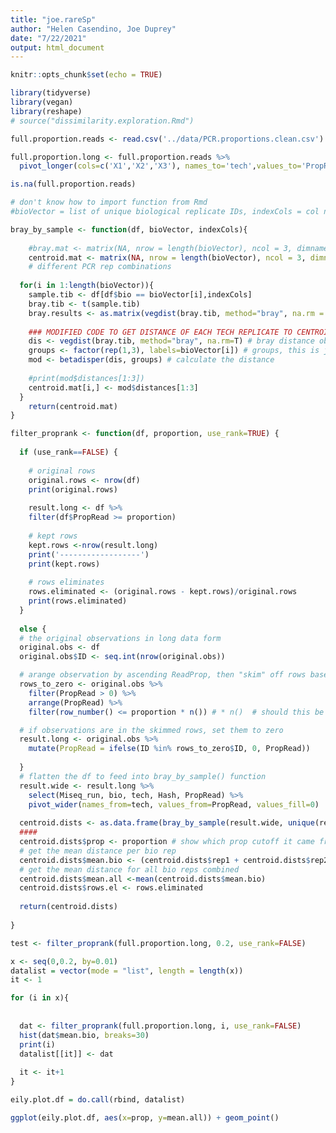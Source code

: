 ```yaml
---
title: "joe.rareSp"
author: "Helen Casendino, Joe Duprey"
date: "7/22/2021"
output: html_document
---
```


```r
knitr::opts_chunk$set(echo = TRUE)

library(tidyverse)
library(vegan)
library(reshape)
# source("dissimilarity.exploration.Rmd")
```


```r
full.proportion.reads <- read.csv('../data/PCR.proportions.clean.csv')
```

```r
full.proportion.long <- full.proportion.reads %>%
  pivot_longer(cols=c('X1','X2','X3'), names_to='tech',values_to='PropRead')
```

```r
is.na(full.proportion.reads)
```

```r
# don't know how to import function from Rmd
#bioVector = list of unique biological replicate IDs, indexCols = col numbers of eDNA proportion values (by PCR #). df needs to have 3 columns corresponding to eDNA proportions of different PCR runs

bray_by_sample <- function(df, bioVector, indexCols){  
  
    #bray.mat <- matrix(NA, nrow = length(bioVector), ncol = 3, dimnames = list(bioVector, c(1.2,2.3,1.3)))
    centroid.mat <- matrix(NA, nrow = length(bioVector), ncol = 3, dimnames = list(bioVector, c('rep1','rep2','rep3')))
    # different PCR rep combinations
  
  for(i in 1:length(bioVector)){
    sample.tib <- df[df$bio == bioVector[i],indexCols]
    bray.tib <- t(sample.tib)
    bray.results <- as.matrix(vegdist(bray.tib, method="bray", na.rm = T))
    
    ### MODIFIED CODE TO GET DISTANCE OF EACH TECH REPLICATE TO CENTROID **needs review**
    dis <- vegdist(bray.tib, method="bray", na.rm=T) # bray distance object
    groups <- factor(rep(1,3), labels=bioVector[i]) # groups, this is just vector of 3 with the bio's name?
    mod <- betadisper(dis, groups) # calculate the distance 
    
    #print(mod$distances[1:3])
    centroid.mat[i,] <- mod$distances[1:3]
  }
    return(centroid.mat)
}

```

```r

filter_proprank <- function(df, proportion, use_rank=TRUE) {
   
  if (use_rank==FALSE) {
    
    # original rows
    original.rows <- nrow(df)
    print(original.rows)
    
    result.long <- df %>%
    filter(df$PropRead >= proportion) 
    
    # kept rows 
    kept.rows <-nrow(result.long)
    print('------------------')
    print(kept.rows)
    
    # rows eliminates
    rows.eliminated <- (original.rows - kept.rows)/original.rows
    print(rows.eliminated)
  } 
  
  else {
  # the original observations in long data form
  original.obs <- df
  original.obs$ID <- seq.int(nrow(original.obs))

  # arange observation by ascending ReadProp, then "skim" off rows based on given prop
  rows_to_zero <- original.obs %>%
    filter(PropRead > 0) %>%
    arrange(PropRead) %>%
    filter(row_number() <= proportion * n()) # * n()  # should this be great or less than *******

  # if observations are in the skimmed rows, set them to zero
  result.long <- original.obs %>%
    mutate(PropRead = ifelse(ID %in% rows_to_zero$ID, 0, PropRead))
  
  }
  # flatten the df to feed into bray_by_sample() function 
  result.wide <- result.long %>%
    select(Miseq_run, bio, tech, Hash, PropRead) %>%
    pivot_wider(names_from=tech, values_from=PropRead, values_fill=0) 
  
  centroid.dists <- as.data.frame(bray_by_sample(result.wide, unique(result.wide$bio), c(4:6)))
  ####
  centroid.dists$prop <- proportion # show which prop cutoff it came from on the big df 
  # get the mean distance per bio rep
  centroid.dists$mean.bio <- (centroid.dists$rep1 + centroid.dists$rep2 + centroid.dists$rep3)/3 
  # get the mean distance for all bio reps combined
  centroid.dists$mean.all <-mean(centroid.dists$mean.bio)
  centroid.dists$rows.el <- rows.eliminated 
    
  return(centroid.dists)
  
}

test <- filter_proprank(full.proportion.long, 0.2, use_rank=FALSE)
```

```r

x <- seq(0,0.2, by=0.01)
datalist = vector(mode = "list", length = length(x))
it <- 1 

for (i in x){
  
  
  dat <- filter_proprank(full.proportion.long, i, use_rank=FALSE) 
  hist(dat$mean.bio, breaks=30)
  print(i)
  datalist[[it]] <- dat
  
  it <- it+1
}

eily.plot.df = do.call(rbind, datalist)
```

```r
ggplot(eily.plot.df, aes(x=prop, y=mean.all)) + geom_point()
```

